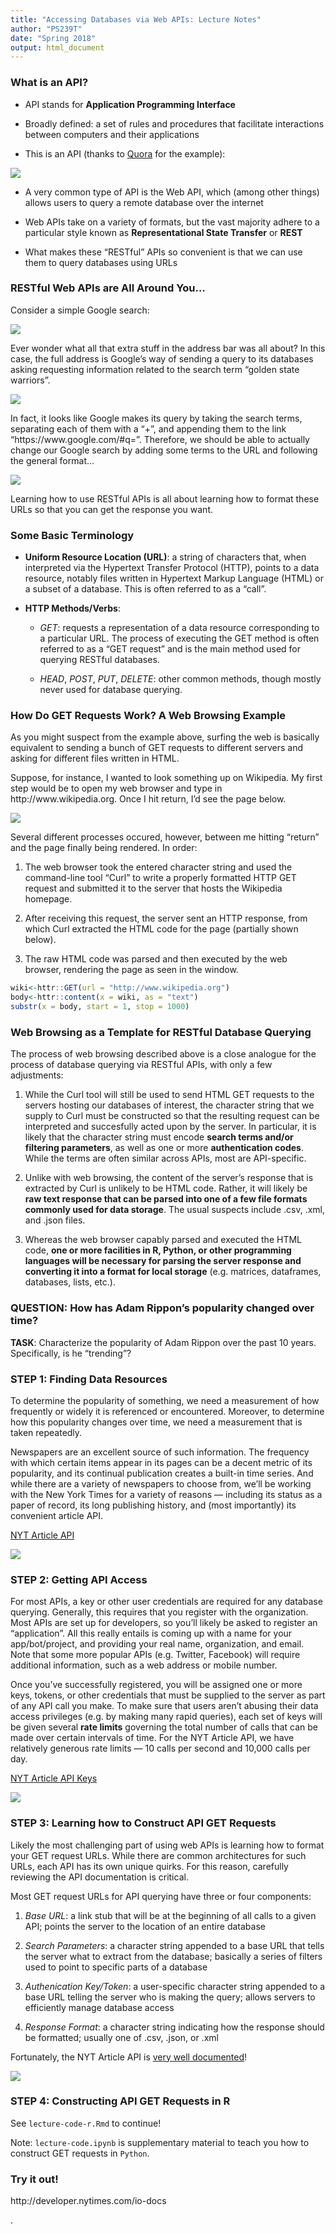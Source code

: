 ```yaml
---
title: "Accessing Databases via Web APIs: Lecture Notes"
author: "PS239T"
date: "Spring 2018"
output: html_document
---
```


### What is an API?

* API stands for **Application Programming Interface**

* Broadly defined: a set of rules and procedures that facilitate interactions between computers and their applications

* This is an API (thanks to [Quora](https://www.quora.com/What-is-an-API-4) for the example):

![](figures/apis_metaphor.jpeg)


* A very common type of API is the Web API, which (among other things) allows users to query a remote database over the internet

* Web APIs take on a variety of formats, but the vast majority adhere to a particular style known as **Representational State Transfer** or **REST**

* What makes these "RESTful" APIs so convenient is that we can use them to query databases using URLs 

### RESTful Web APIs are All Around You...

Consider a simple Google search:

![](figures/google_search.png)

Ever wonder what all that extra stuff in the address bar was all about?  In this case, the full address is Google's way of sending a query to its databases asking requesting information related to the search term "golden state warriors". 

![](figures/google_link.png)

In fact, it looks like Google makes its query by taking the search terms, separating each of them with a "+", and appending them to the link "https://www.google.com/#q=".  Therefore, we should be able to actually change our Google search by adding some terms to the URL and following the general format...  

![](figures/google_link_change.png)

Learning how to use RESTful APIs is all about learning how to format these URLs so that you can get the response you want.

### Some Basic Terminology

* **Uniform Resource Location (URL)**: a string of characters that, when interpreted via the Hypertext Transfer Protocol (HTTP), points to a data resource, notably files written in Hypertext Markup Language (HTML) or a subset of a database.  This is often referred to as a "call".

* **HTTP Methods/Verbs**:

    + *GET*: requests a representation of a data resource corresponding to a particular URL.  The process of executing the GET method is often referred to as a "GET request" and is the main method used for querying RESTful databases.
    
    + *HEAD*, *POST*, *PUT*, *DELETE*: other common methods, though mostly never used for database querying.
    
### How Do GET Requests Work?  A Web Browsing Example

As you might suspect from the example above, surfing the web is basically equivalent to sending a bunch of GET requests to different servers and asking for different files written in HTML.

Suppose, for instance, I wanted to look something up on Wikipedia.  My first step would be to open my web browser and type in http://www.wikipedia.org.  Once I hit return, I'd see the page below.  

![](figures/wikipedia.png)

Several different processes occured, however, between me hitting "return" and the page finally being rendered.  In order:

1. The web browser took the entered character string and used the command-line tool "Curl" to write a properly formatted HTTP GET request and submitted it to the server that hosts the Wikipedia homepage.

2. After receiving this request, the server sent an HTTP response, from which Curl extracted the HTML code for the page (partially shown below).

3. The raw HTML code was parsed and then executed by the web browser, rendering the page as seen in the window.

```r
wiki<-httr::GET(url = "http://www.wikipedia.org")
body<-httr::content(x = wiki, as = "text")
substr(x = body, start = 1, stop = 1000)
```

### Web Browsing as a Template for RESTful Database Querying

The process of web browsing described above is a close analogue for the process of database querying via RESTful APIs, with only a few adjustments:

1. While the Curl tool will still be used to send HTML GET requests to the servers hosting our databases of interest, the character string that we supply to Curl must be constructed so that the resulting request can be interpreted and succesfully acted upon by the server.  In particular, it is likely that the character string must encode **search terms and/or filtering parameters**, as well as one or more **authentication codes**.  While the terms are often similar across APIs, most are API-specific.

2. Unlike with web browsing, the content of the server's response that is extracted by Curl is unlikely to be HTML code.  Rather, it will likely be **raw text response that can be parsed into one of a few file formats commonly used for data storage**.  The usual suspects include .csv, .xml, and .json files.

3. Whereas the web browser capably parsed and executed the HTML code, **one or more facilities in R, Python, or other programming languages will be necessary for parsing the server response and converting it into a format for local storage** (e.g. matrices, dataframes, databases, lists, etc.).

### QUESTION: How has Adam Rippon's popularity changed over time? 

**TASK**: Characterize the popularity of Adam Rippon over the past 10 years.  Specifically, is he "trending"?


### STEP 1: Finding Data Resources

To determine the popularity of something, we need a measurement of how frequently or widely it is referenced or encountered.  Moreover, to determine how this popularity changes over time, we need a measurement that is taken repeatedly.

Newspapers are an excellent source of such information.  The frequency with which certain items appear in its pages can be a decent metric of its popularity, and its continual publication creates a built-in time series.  And while there are a variety of newspapers to choose from, we'll be working with the New York Times for a variety of reasons --- including its status as a paper of record, its long publishing history, and (most importantly) its convenient article API.

[NYT Article API](http://developer.nytimes.com/)

![](figures/nytimes_start.png)

### STEP 2: Getting API Access

For most APIs, a key or other user credentials are required for any database querying.  Generally, this requires that you register with the organization.  Most APIs are set up for developers, so you'll likely be asked to register an "application".  All this really entails is coming up with a name for your app/bot/project, and providing your real name, organization, and email.  Note that some more popular APIs (e.g. Twitter, Facebook) will require additional information, such as a web address or mobile number.

Once you've successfully registered, you will be assigned one or more keys, tokens, or other credentials that must be supplied to the server as part of any API call you make.  To make sure that users aren't abusing their data access privileges (e.g. by making many rapid queries), each set of keys will be given several **rate limits** governing the total number of calls that can be made over certain intervals of time.  For the NYT Article API, we have relatively generous rate limits --- 10 calls per second and 10,000 calls per day.

[NYT Article API Keys](http://developer.nytimes.com/apps/mykeys)

![](figures/nytimes_key.png)

### STEP 3: Learning how to Construct API GET Requests

Likely the most challenging part of using web APIs is learning how to format your GET request URLs.  While there are common architectures for such URLs, each API has its own unique quirks.  For this reason, carefully reviewing the API documentation is critical.

Most GET request URLs for API querying have three or four components:

1. *Base URL*: a link stub that will be at the beginning of all calls to a given API; points the server to the location of an entire database

2. *Search Parameters*: a character string appended to a base URL that tells the server what to extract from the database; basically a series of filters used to point to specific parts of a database

3. *Authenication Key/Token*: a user-specific character string appended to a base URL telling the server who is making the query; allows servers to efficiently manage database access

4. *Response Format*: a character string indicating how the response should be formatted; usually one of .csv, .json, or .xml

Fortunately, the NYT Article API is [very well documented](http://developer.nytimes.com/docs/read/article_search_api_v2)!

![](figures/nytimes_docs.png)

### STEP 4: Constructing API GET Requests in R

See `lecture-code-r.Rmd` to continue!

Note: `lecture-code.ipynb` is supplementary material to teach you how to construct GET requests in `Python`.


### Try it out!

http://developer.nytimes.com/io-docs




.
